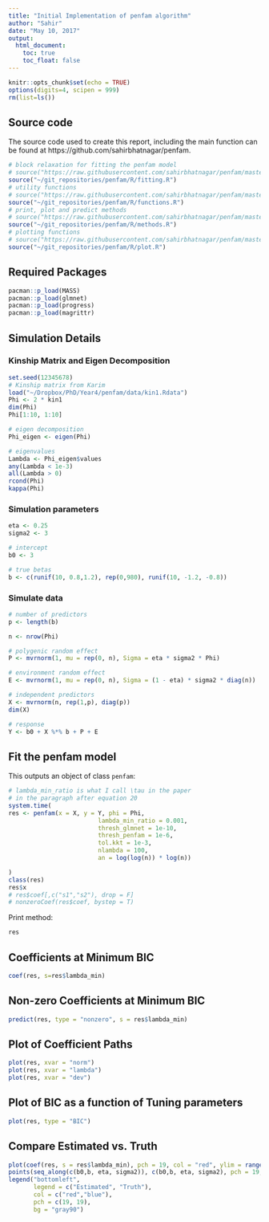 ```yaml
---
title: "Initial Implementation of penfam algorithm"
author: "Sahir"
date: "May 10, 2017"
output:
  html_document:
    toc: true
    toc_float: false
---
```


```r
knitr::opts_chunk$set(echo = TRUE)
options(digits=4, scipen = 999)
rm(list=ls())
```

## Source code

The source code used to create this report, including the main function can be found at https://github.com/sahirbhatnagar/penfam. 

```r
# block relaxation for fitting the penfam model
# source("https://raw.githubusercontent.com/sahirbhatnagar/penfam/master/R/fitting.R")
source("~/git_repositories/penfam/R/fitting.R")
# utility functions 
# source("https://raw.githubusercontent.com/sahirbhatnagar/penfam/master/R/functions.R")
source("~/git_repositories/penfam/R/functions.R")
# print, plot and predict methods 
# source("https://raw.githubusercontent.com/sahirbhatnagar/penfam/master/R/methods.R")
source("~/git_repositories/penfam/R/methods.R")
# plotting functions
# source("https://raw.githubusercontent.com/sahirbhatnagar/penfam/master/R/plot.R")
source("~/git_repositories/penfam/R/plot.R")
```


## Required Packages

```r
pacman::p_load(MASS) 
pacman::p_load(glmnet)
pacman::p_load(progress)
pacman::p_load(magrittr)
```


## Simulation Details

### Kinship Matrix and Eigen Decomposition
```r
set.seed(12345678)
# Kinship matrix from Karim
load("~/Dropbox/PhD/Year4/penfam/data/kin1.Rdata")
Phi <- 2 * kin1
dim(Phi)
Phi[1:10, 1:10]

# eigen decomposition
Phi_eigen <- eigen(Phi)

# eigenvalues
Lambda <- Phi_eigen$values
any(Lambda < 1e-3)
all(Lambda > 0)
rcond(Phi)
kappa(Phi)
```

### Simulation parameters
```r
eta <- 0.25
sigma2 <- 3

# intercept
b0 <- 3 

# true betas
b <- c(runif(10, 0.8,1.2), rep(0,980), runif(10, -1.2, -0.8)) 
```

### Simulate data
```r
# number of predictors
p <- length(b)

n <- nrow(Phi)

# polygenic random effect
P <- mvrnorm(1, mu = rep(0, n), Sigma = eta * sigma2 * Phi)

# environment random effect
E <- mvrnorm(1, mu = rep(0, n), Sigma = (1 - eta) * sigma2 * diag(n))

# independent predictors
X <- mvrnorm(n, rep(1,p), diag(p))
dim(X)

# response
Y <- b0 + X %*% b + P + E
```


## Fit the penfam model

This outputs an object of class `penfam`:
```r
# lambda_min_ratio is what I call \tau in the paper
# in the paragraph after equation 20
system.time(
res <- penfam(x = X, y = Y, phi = Phi, 
                         lambda_min_ratio = 0.001,
                         thresh_glmnet = 1e-10,
                         thresh_penfam = 1e-6,
                         tol.kkt = 1e-3,
                         nlambda = 100,
                         an = log(log(n)) * log(n)) 

)
class(res)
res$x
# res$coef[,c("s1","s2"), drop = F]
# nonzeroCoef(res$coef, bystep = T)
```

Print method:
```r
res
```

## Coefficients at Minimum BIC

```r
coef(res, s=res$lambda_min)
```

## Non-zero Coefficients at Minimum BIC

```r
predict(res, type = "nonzero", s = res$lambda_min)
```


## Plot of Coefficient Paths

```r
plot(res, xvar = "norm")
plot(res, xvar = "lambda")
plot(res, xvar = "dev")
```

## Plot of BIC as a function of Tuning parameters

```r
plot(res, type = "BIC")
```


## Compare Estimated vs. Truth

```r
plot(coef(res, s = res$lambda_min), pch = 19, col = "red", ylim = range(c(b0,b, eta, sigma2,drop(coef(res, s = res$lambda_min)))))
points(seq_along(c(b0,b, eta, sigma2)), c(b0,b, eta, sigma2), pch = 19, col = "blue")
legend("bottomleft",
       legend = c("Estimated", "Truth"),
       col = c("red","blue"),
       pch = c(19, 19),
       bg = "gray90")
```



